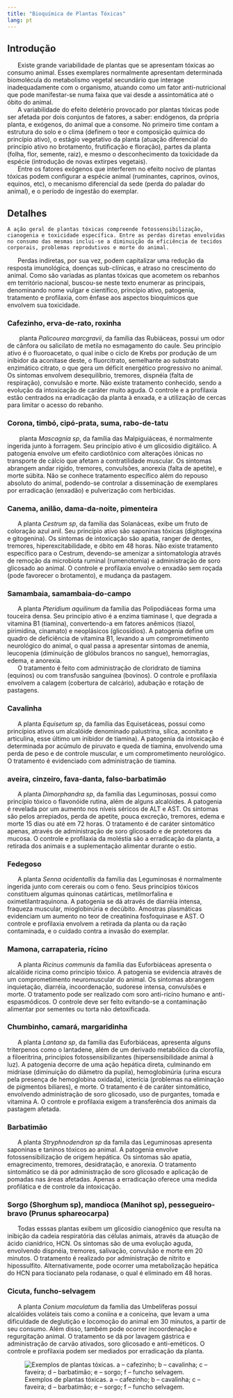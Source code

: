 ```yaml
---
title: "Bioquímica de Plantas Tóxicas"
lang: pt
---
```



```{=html}
<script async src="https://www.googletagmanager.com/gtag/js?id=G-S1L73VGCG5"></script>
```
```{=html}
<script>
  window.dataLayer = window.dataLayer || [];
  function gtag(){dataLayer.push(arguments);}
  gtag('js', new Date());

  gtag('config', 'G-S1L73VGCG5');
</script>
```



## Introdução

|      	Existe grande variabilidade de plantas que se apresentam tóxicas ao consumo animal. Esses exemplares normalmente apresentam determinada biomolécula do metabolismo vegetal secundário que interage inadequadamente com o organismo, atuando como um fator anti-nutricional que pode manifestar-se numa faixa que vai desde a assintomática até o óbito do animal. 

|       A variabilidade do efeito deletério provocado por plantas tóxicas pode ser afetada por dois conjuntos de fatores, a saber: endógenos, da própria planta, e exógenos, do animal que a consome. No primeiro time contam a estrutura do solo e o clima (definem o teor e composição química do princípio ativo), o estágio vegetativo da planta (atuação diferencial do princípio ativo no brotamento, frutificação e floração), partes da planta (folha, flor, semente, raiz), e mesmo o desconhecimento da toxicidade da espécie (introdução de novas extirpes vegetais).


|       Entre os fatores exógenos que interferem no efeito nocivo de plantas tóxicas podem configurar a espécie animal (ruminantes, caprinos, ovinos, equinos, etc), o mecanismo diferencial da sede (perda do paladar do animal), e o período de ingestão do exemplar.

## Detalhes

	A ação geral de plantas tóxicas compreende fotossensibilização, cianogenia e toxicidade específica. Entre as perdas diretas envolvidas no consumo das mesmas inclui-se a diminuição da eficiência de tecidos corporais, problemas reprodutivos e morte do animal. 
	
|       Perdas indiretas, por sua vez, podem capitalizar uma redução da resposta imunológica, doenças sub-clínicas, e atraso no crescimento do animal. Como são variadas as plantas tóxicas que acometem os rebanhos em território nacional, buscou-se neste texto enumerar as principais, denominando nome vulgar e científico, princípio ativo, patogenia, tratamento e profilaxia, com ênfase aos aspectos bioquímicos que envolvem sua toxicidade.


### Cafezinho, erva-de-rato, roxinha

|        planta *Palicourea marcgravii*, da família das Rubiáceas, possui um odor de cânfora ou salicilato de metila no esmagamento do caule. Seu princípio ativo é o fluoroacetato, o qual inibe o ciclo de Krebs por produção de um inibidor da aconitase deste, o fluorcitrato, semelhante ao substrato enzimático citrato, o que gera um déficit energético progressivo no animal. Os sintomas envolvem desequilíbrio, tremores, dispnéia (falta de respiração), convulsão e morte. Não existe tratamento conhecido, sendo a evolução da intoxicação de caráter muito aguda. O controle e a profilaxia estão centrados na erradicação da planta à enxada, e a utilização de cercas para limitar o acesso do rebanho.


### Corona, timbó, cipó-prata, suma, rabo-de-tatu

|        planta *Mascagnia sp*, da família das Malpiguiáceas, é normalmente ingerida junto à forragem. Seu princípio ativo é um glicosídio digitálico. A patogenia envolve um efeito cardiotônico com alterações iônicas no transporte de cálcio que afetam a contratilidade muscular. Os sintomas abrangem andar rígido, tremores, convulsões, anorexia (falta de apetite), e morte súbita. Não se conhece tratamento específico além do repouso absoluto do animal, podendo-se controlar a disseminação de exemplares por erradicação (enxadão) e pulverização com herbicidas.


### Canema, anilão, dama-da-noite, pimenteira 

|       A planta *Cestrum sp*, da família das Solanáceas, exibe um fruto de coloração azul anil. Seu princípio ativo são saponinas tóxicas (digitogexina e gitogenina). Os sintomas de intoxicação são apatia, ranger de dentes, tremores, hiperexcitabilidade, e óbito em 48 horas. Não existe tratamento específico para o Cestrum, devendo-se amenizar a sintomatologia através de remoção da microbiota ruminal (rumenotomia) e administração de soro glicosado ao animal. O controle e profilaxia envolve o enxadão sem roçada (pode favorecer o brotamento), e mudança da pastagem.


### Samambaia, samambaia-do-campo 

|       A planta *Pteridium aquilinum* da família das Polipodiáceas forma uma touceira densa. Seu princípio ativo é a enzima tiaminase I, que degrada a vitamina B1 (tiamina), convertendo-a em fatores anêmicos (tiazol, pirimidina, cinamato) e neoplásicos (glicosídios). A patogenia define um quadro de deficiência de vitamina B1, levando a um comprometimento neurológico do animal, o qual passa a apresentar sintomas de anemia, leucopenia (diminuição de glóbulos brancos no sangue), hemorragias, edema, e anorexia. 

|       O tratamento é feito com administração de cloridrato de tiamina (equinos) ou com transfusão sanguínea (bovinos). O controle e profilaxia envolvem a calagem (cobertura de calcário), adubação e rotação de pastagens.
	

### Cavalinha 

|       A planta *Equisetum sp*, da família das Equisetáceas, possui como princípios ativos um alcalóide denominado palustrina, sílica, aconitato e articulina, esse último um inibidor de tiamina). A patogenia da intoxicação é determinada por acúmulo de piruvato e queda de tiamina, envolvendo uma perda de peso e de controle muscular, e um comprometimento neurológico. O tratamento é evidenciado com administração de tiamina.


### aveira, cinzeiro, fava-danta, falso-barbatimão 

|       A planta *Dimorphandra sp*, da família das Leguminosas, possui como princípio tóxico o flavonóide rutina, além de alguns alcalóides. A patogenia é revelada por um aumento nos níveis séricos de  ALT e AST. Os sintomas são pelos arrepiados, perda de apetite, pouca excreção, tremores, edema e morte 15 dias ou até em 72 horas. O tratamento é de caráter sintomático apenas, através de administração de soro glicosado e de protetores da mucosa. O controle e profilaxia da moléstia são a erradicação da planta, a retirada dos animais e a suplementação alimentar durante o estio.


### Fedegoso 

|       A planta *Senna ocidentallis* da família das Leguminosas é normalmente ingerida junto com cererais ou com o feno. Seus princípios tóxicos constituem algumas quinonas catárticas, metilmorfalina e oximetilantraquinona. A patogenia se dá através de diarréia intensa, fraqueza muscular, mioglobinúria e decúbito. Amostras plasmáticas evidenciam um aumento no teor de creatinina fosfoquinase e AST. O controle e profilaxia envolvem a retirada da planta ou da ração contaminada, e o cuidado contra a invasão do exemplar.

### Mamona, carrapateria, rícino 

|       A planta *Ricinus communis* da família das Euforbiáceas apresenta o alcalóide ricina como princípio tóxico. A patogenia se evidencia através de um comprometimento neuromuscular do animal. Os sintomas abrangem inquietação, diarréia, incoordenação, sudorese intensa, convulsões e morte. O tratamento pode ser realizado com soro anti-ricíno humano e anti-espasmódicos. O controle deve ser feito evitando-se a contaminação alimentar por sementes ou torta não detoxificada.

### Chumbinho, camará, margaridinha

|       A planta *Lantana sp*, da família das Euforbiáceas, apresenta alguns triterpenos como o lantadene, além de um derivado metabólico da clorofila, a filoeritrina, princípios fotossensibilizantes (hipersensibilidade animal à luz). A patogenia decorre de uma ação hepática direta, culminando em midríase (diminuição do diâmetro da pupila), hemoglobinúria (urina escura pela presença de hemoglobina oxidada), icterícia (problemas na eliminação de pigmentos biliares), e morte. O tratamento é de caráter sintomático, envolvendo administração de soro glicosado, uso de purgantes, tomada e vitamina A. O controle e profilaxia exigem a transferência dos animais da pastagem afetada.


### Barbatimão 

|       A planta *Stryphnodendron sp* da famíla das Leguminosas apresenta saponinas e taninos tóxicos ao animal. A patogenia envolve fotossensibilização de origem hepática. Os sintomas são apatia, emagrecimento, tremores, desidratação, e anorexia. O tratamento sintomático se dá por administração de soro glicosado e aplicação de pomadas nas áreas afetadas. Apenas a erradicação oferece uma medida  profilática e de controle da intoxicação.


### Sorgo (Shorghum sp), mandioca (Manihot sp), pessegueiro-bravo (Prunus sphareocarpa) 

|       Todas esssas plantas exibem um glicosídio cianogênico que resulta na inibição da cadeia respiratória das células animais, através da atuação de ácido cianídrico, HCN. Os sintomas são de uma evolução aguda, envolvendo dispnéia, tremores, salivação, convulsão e morte em 20 minutos. O tratamento é realizado por administração de nitrito e hipossulfito. Alternativamente, pode ocorrer uma metabolização hepática do HCN para tiocianato pela rodanase, o qual é eliminado em 48 horas. 


### Cicuta, funcho-selvagem

|       A planta *Conium maculatum* da família das Umbelíferas possui alcalóides voláteis tais como a coniína e a coniceína, que levam a uma dificuldade de deglutição e locomoção do animal em 30 minutos, a partir de seu consumo. Além disso, também pode ocorrer incoordenação e regurgitação animal. O tratamento se dá por lavagem gástrica e administração de carvão ativados, soro glicosado e anti-eméticos. O controle e profilaxia podem ser mediados por erradicação da planta.


![Exemplos de plantas tóxicas. a – cafezinho; b – cavalinha; c – faveira; d – barbatimão; e – sorgo;  f – funcho selvagem.](toxicas.png){#fig-toxicas}









<!-- ### Síntese {.unnumbered} -->

